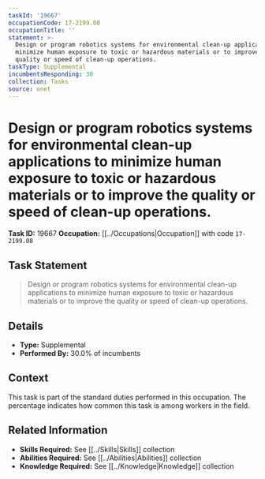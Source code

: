 ```yaml
---
taskId: '19667'
occupationCode: 17-2199.08
occupationTitle: ''
statement: >-
  Design or program robotics systems for environmental clean-up applications to
  minimize human exposure to toxic or hazardous materials or to improve the
  quality or speed of clean-up operations.
taskType: Supplemental
incumbentsResponding: 30
collection: Tasks
source: onet
---
```

# Design or program robotics systems for environmental clean-up applications to minimize human exposure to toxic or hazardous materials or to improve the quality or speed of clean-up operations.

**Task ID:** 19667
**Occupation:** [[../Occupations|Occupation]] with code `17-2199.08`

## Task Statement

> Design or program robotics systems for environmental clean-up applications to minimize human exposure to toxic or hazardous materials or to improve the quality or speed of clean-up operations.

## Details

- **Type:** Supplemental
- **Performed By:** 30.0% of incumbents

## Context

This task is part of the standard duties performed in this occupation. The percentage indicates how common this task is among workers in the field.

## Related Information

- **Skills Required:** See [[../Skills|Skills]] collection
- **Abilities Required:** See [[../Abilities|Abilities]] collection
- **Knowledge Required:** See [[../Knowledge|Knowledge]] collection
